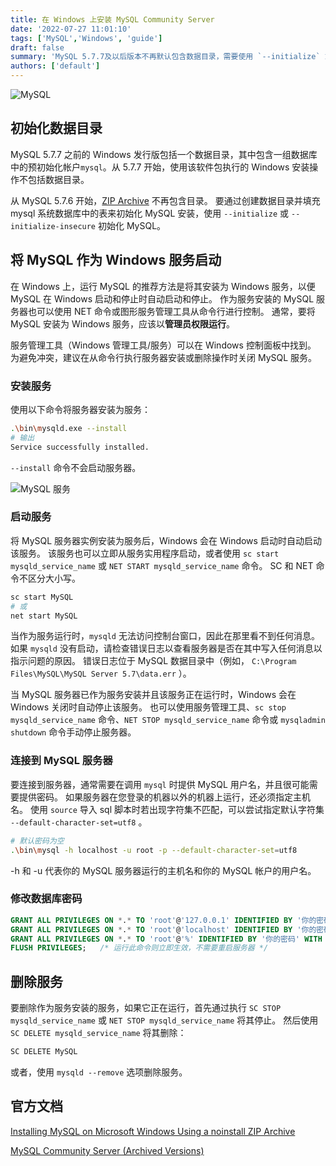 ```yaml
---
title: 在 Windows 上安装 MySQL Community Server
date: '2022-07-27 11:01:10'
tags: ['MySQL','Windows', 'guide']
draft: false
summary: 'MySQL 5.7.7及以后版本不再默认包含数据目录，需要使用 `--initialize` 或 `--initialize-insecure` 初始化。安装MySQL为Windows服务可以通过命令 `.\bin\mysqld.exe --install` 实现，启动服务使用 `sc start MySQL` 或 `net start MySQL`。要连接MySQL服务器，使用 `.\bin\mysql -h localhost -u root -p --default-character-set=utf8` 命令，修改密码可使用 `GRANT ALL PRIVILEGES`。删除服务时，首先停止服务，然后使用 `SC DELETE MySQL` 或 `mysqld --remove` 删除服务。'
authors: ['default']
---
```



![MySQL](https://s2.loli.net/2022/07/27/Q4KBXqfTAb6WcZk.png)

## 初始化数据目录
MySQL 5.7.7 之前的 Windows 发行版包括一个数据目录，其中包含一组数据库中的预初始化帐户`mysql`。从 5.7.7 开始，使用该软件包执行的 Windows 安装操作不包括数据目录。 

从 MySQL 5.7.6 开始，[ZIP Archive](https://downloads.mysql.com/archives/community/) 不再包含目录。 要通过创建数据目录并填充 mysql 系统数据库中的表来初始化 MySQL 安装，使用 `--initialize` 或 `--initialize-insecure` 初始化 MySQL。 

## 将 MySQL 作为 Windows 服务启动
在 Windows 上，运行 MySQL 的推荐方法是将其安装为 Windows 服务，以便 MySQL 在 Windows 启动和停止时自动启动和停止。 作为服务安装的 MySQL 服务器也可以使用 NET 命令或图形服务管理工具从命令行进行控制。 通常，要将 MySQL 安装为 Windows 服务，应该以**管理员权限运行**。

服务管理工具（Windows 管理工具/服务）可以在 Windows 控制面板中找到。 为避免冲突，建议在从命令行执行服务器安装或删除操作时关闭 MySQL 服务。

### 安装服务
使用以下命令将服务器安装为服务：
```bash
.\bin\mysqld.exe --install
# 输出
Service successfully installed.
```
`--install` 命令不会启动服务器。

![MySQL 服务](https://s2.loli.net/2022/07/27/qXIlyQg9etihFZE.png)

### 启动服务
将 MySQL 服务器实例安装为服务后，Windows 会在 Windows 启动时自动启动该服务。 该服务也可以立即从服务实用程序启动，或者使用 `sc start mysqld_service_name` 或 `NET START mysqld_service_name` 命令。 SC 和 NET 命令不区分大小写。
```bash
sc start MySQL
# 或
net start MySQL
```

当作为服务运行时，`mysqld` 无法访问控制台窗口，因此在那里看不到任何消息。 如果 `mysqld` 没有启动，请检查错误日志以查看服务器是否在其中写入任何消息以指示问题的原因。 错误日志位于 MySQL 数据目录中（例如， `C:\Program Files\MySQL\MySQL Server 5.7\data.err` ）。

当 MySQL 服务器已作为服务安装并且该服务正在运行时，Windows 会在 Windows 关闭时自动停止该服务。 也可以使用服务管理工具、`sc stop mysqld_service_name` 命令、`NET STOP mysqld_service_name` 命令或 `mysqladmin shutdown` 命令手动停止服务器。

### 连接到 MySQL 服务器
要连接到服务器，通常需要在调用 `mysql` 时提供 MySQL 用户名，并且很可能需要提供密码。 如果服务器在您登录的机器以外的机器上运行，还必须指定主机名。 使用 `source` 导入 sql 脚本时若出现字符集不匹配，可以尝试指定默认字符集 `--default-character-set=utf8` 。
```bash
# 默认密码为空
.\bin\mysql -h localhost -u root -p --default-character-set=utf8
```
-h 和 -u 代表你的 MySQL 服务器运行的主机名和你的 MySQL 帐户的用户名。 

### 修改数据库密码
```sql
GRANT ALL PRIVILEGES ON *.* TO 'root'@'127.0.0.1' IDENTIFIED BY '你的密码' WITH GRANT OPTION;
GRANT ALL PRIVILEGES ON *.* TO 'root'@'localhost' IDENTIFIED BY '你的密码' WITH GRANT OPTION;
GRANT ALL PRIVILEGES ON *.* TO 'root'@'%' IDENTIFIED BY '你的密码' WITH GRANT OPTION;
FLUSH PRIVILEGES;   /* 运行此命令则立即生效，不需要重启服务器 */
```

## 删除服务
要删除作为服务安装的服务，如果它正在运行，首先通过执行 `SC STOP mysqld_service_name` 或 `NET STOP mysqld_service_name` 将其停止。 然后使用 `SC DELETE mysqld_service_name` 将其删除：
```bash
SC DELETE MySQL
```
或者，使用 `mysqld --remove` 选项删除服务。



## 官方文档
[Installing MySQL on Microsoft Windows Using a noinstall ZIP Archive](https://dev.mysql.com/doc/refman/5.7/en/windows-install-archive.html)

[MySQL Community Server (Archived Versions)](https://downloads.mysql.com/archives/community/)